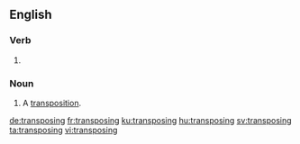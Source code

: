 ==English==

===Verb===
{{head|en|present participle}}

# {{present participle of|transpose|lang=en|nocat=1}}

===Noun===
{{en-noun}}

# A [[transposition]].

[[de:transposing]]
[[fr:transposing]]
[[ku:transposing]]
[[hu:transposing]]
[[sv:transposing]]
[[ta:transposing]]
[[vi:transposing]]